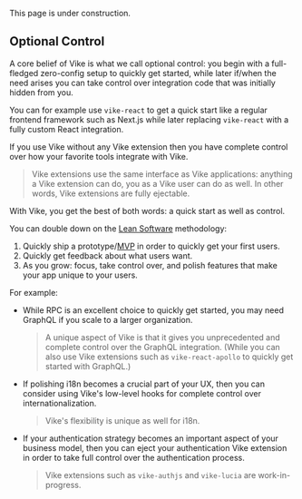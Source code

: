 
<Construction>This page is under construction.</Construction>

## Optional Control

A core belief of Vike is what we call optional control: you begin with a full-fledged zero-config setup to quickly get started, while later if/when the need arises you can take control over integration code that was initially hidden from you.

You can for example use <Link href="/extensions">`vike-react`</Link> to get a quick start like a regular frontend framework such as Next.js while later replacing `vike-react` with a fully custom React integration.

If you use Vike without any Vike extension then you have complete control over how your favorite tools integrate with Vike.

> Vike extensions use the same interface as Vike applications: anything a Vike extension can do, you as a Vike user can do as well. In other words, Vike extensions are fully ejectable.

With Vike, you get the best of both words: a quick start as well as control.

You can double down on the [Lean Software](https://en.wikipedia.org/wiki/Lean_startup) methodology:
1. Quickly ship a prototype/[MVP](https://en.wikipedia.org/wiki/Minimum_viable_product) in order to quickly get your first users.
1. Quickly get feedback about what users want.
1. As you grow: focus, take control over, and polish features that make your app unique to your users.

For example:
- While <Link href="/RPC">RPC</Link> is an excellent choice to quickly get started, you may need GraphQL if you scale to a larger organization.
  > A unique aspect of Vike is that it gives you unprecedented and complete control over the GraphQL integration. (While you can also use Vike extensions such as `vike-react-apollo` to quickly get started with GraphQL.)
- If polishing <Link href="/i18n">i18n</Link> becomes a crucial part of your UX, then you can consider using Vike's low-level hooks for complete control over internationalization.
  > Vike's flexibility is unique as well for i18n.
- If your authentication strategy becomes an important aspect of your business model, then you can eject your authentication Vike extension in order to take full control over the authentication process.
  > Vike extensions such as `vike-authjs` and `vike-lucia` are work-in-progress.
